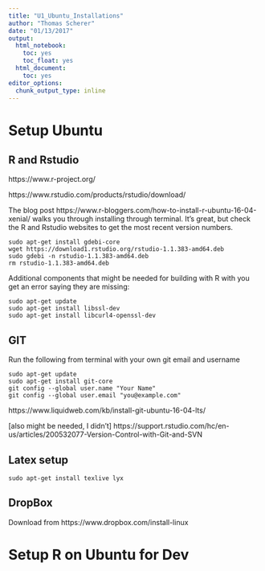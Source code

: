 ```yaml
---
title: "U1_Ubuntu_Installations"
author: "Thomas Scherer"
date: "01/13/2017"
output:
  html_notebook:
    toc: yes
    toc_float: yes
  html_document:
    toc: yes
editor_options:
  chunk_output_type: inline
---
```

<style>
    body .main-container {
        max-width: 100%;
    }
</style>




# Setup Ubuntu 

## R and Rstudio

https://www.r-project.org/

https://www.rstudio.com/products/rstudio/download/

The blog post https://www.r-bloggers.com/how-to-install-r-ubuntu-16-04-xenial/ walks you through installing through terminal. It's great, but check the R and Rstudio websites to get the most recent version numbers.

```terminal
sudo apt-get install gdebi-core
wget https://download1.rstudio.org/rstudio-1.1.383-amd64.deb
sudo gdebi -n rstudio-1.1.383-amd64.deb
rm rstudio-1.1.383-amd64.deb
```

Additional components that might be needed for building with R with you get an error saying they are missing:

```terminal
sudo apt-get update
sudo apt-get install libssl-dev
sudo apt-get install libcurl4-openssl-dev
```


## GIT

Run the following from terminal with your own git email and username

```terminal
sudo apt-get update
sudo apt-get install git-core
git config --global user.name "Your Name"
git config --global user.email "you@example.com"
```

https://www.liquidweb.com/kb/install-git-ubuntu-16-04-lts/

[also might be needed, I didn't]
https://support.rstudio.com/hc/en-us/articles/200532077-Version-Control-with-Git-and-SVN

## Latex setup

```terminal
sudo apt-get install texlive lyx

```



## DropBox

Download from https://www.dropbox.com/install-linux





# Setup R on Ubuntu for Dev



